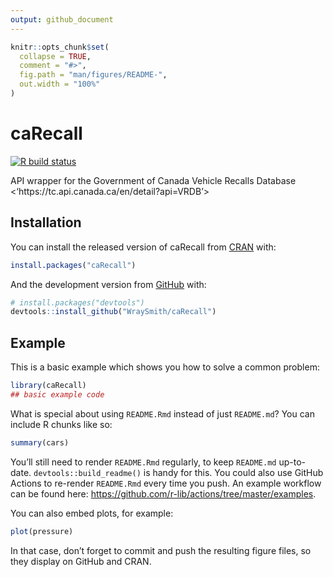 ```yaml
---
output: github_document
---
```


<!-- README.md is generated from README.Rmd. Please edit that file -->

```r
knitr::opts_chunk$set(
  collapse = TRUE,
  comment = "#>",
  fig.path = "man/figures/README-",
  out.width = "100%"
)
```

# caRecall

<!-- badges: start -->
[![R build status](https://github.com/WraySmith/caRecall/workflows/R-CMD-check/badge.svg)](https://github.com/WraySmith/caRecall/actions)
<!-- badges: end -->

API wrapper for the Government of Canada Vehicle Recalls Database <'https://tc.api.canada.ca/en/detail?api=VRDB'>

## Installation

You can install the released version of caRecall from [CRAN](https://CRAN.R-project.org) with:

``` r
install.packages("caRecall")
```

And the development version from [GitHub](https://github.com/) with:

``` r
# install.packages("devtools")
devtools::install_github("WraySmith/caRecall")
```
## Example

This is a basic example which shows you how to solve a common problem:

```r
library(caRecall)
## basic example code
```

What is special about using `README.Rmd` instead of just `README.md`? You can include R chunks like so:

```r
summary(cars)
```

You'll still need to render `README.Rmd` regularly, to keep `README.md` up-to-date. `devtools::build_readme()` is handy for this. You could also use GitHub Actions to re-render `README.Rmd` every time you push. An example workflow can be found here: <https://github.com/r-lib/actions/tree/master/examples>.

You can also embed plots, for example:

```r
plot(pressure)
```

In that case, don't forget to commit and push the resulting figure files, so they display on GitHub and CRAN.
